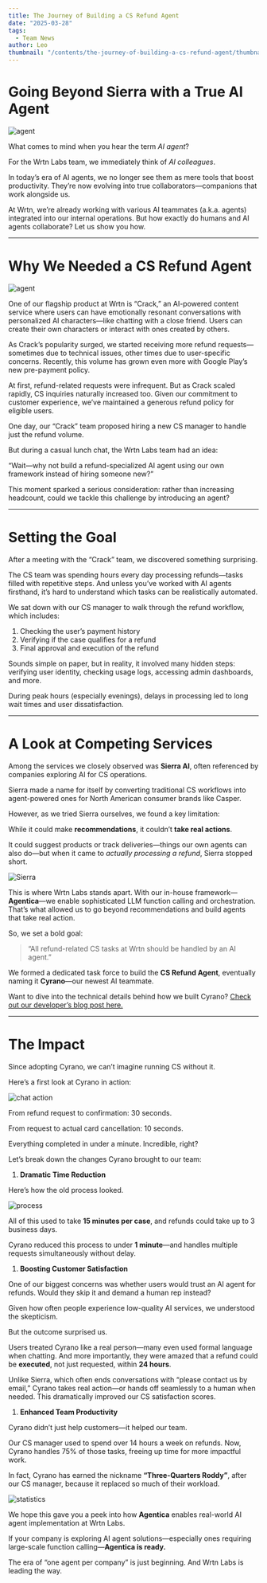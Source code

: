 ```yaml
---
title: The Journey of Building a CS Refund Agent
date: "2025-03-28"
tags:
  - Team News
author: Leo
thumbnail: "/contents/the-journey-of-building-a-cs-refund-agent/thumbnail.png"
---
```


# **Going Beyond Sierra with a True AI Agent**

![agent](/contents/the-journey-of-building-a-cs-refund-agent/1.jpg)

What comes to mind when you hear the term _AI agent_?

For the Wrtn Labs team, we immediately think of _AI colleagues_.

In today’s era of AI agents, we no longer see them as mere tools that boost productivity. They’re now evolving into true collaborators—companions that work alongside us.

At Wrtn, we’re already working with various AI teammates (a.k.a. agents) integrated into our internal operations. But how exactly do humans and AI agents collaborate? Let us show you how.

---

# **Why We Needed a CS Refund Agent**

![agent](/contents/the-journey-of-building-a-cs-refund-agent/2.jpg)

One of our flagship product at Wrtn is “Crack,” an AI-powered content service where users can have emotionally resonant conversations with personalized AI characters—like chatting with a close friend. Users can create their own characters or interact with ones created by others.

As Crack’s popularity surged, we started receiving more refund requests—sometimes due to technical issues, other times due to user-specific concerns. Recently, this volume has grown even more with Google Play’s new pre-payment policy.

At first, refund-related requests were infrequent. But as Crack scaled rapidly, CS inquiries naturally increased too. Given our commitment to customer experience, we’ve maintained a generous refund policy for eligible users.

One day, our “Crack” team proposed hiring a new CS manager to handle just the refund volume.

But during a casual lunch chat, the Wrtn Labs team had an idea:

“Wait—why not build a refund-specialized AI agent using our own framework instead of hiring someone new?”

This moment sparked a serious consideration: rather than increasing headcount, could we tackle this challenge by introducing an agent?

---

# **Setting the Goal**

After a meeting with the “Crack” team, we discovered something surprising.

The CS team was spending hours every day processing refunds—tasks filled with repetitive steps. And unless you’ve worked with AI agents firsthand, it’s hard to understand which tasks can be realistically automated.

We sat down with our CS manager to walk through the refund workflow, which includes:

1. Checking the user’s payment history
2. Verifying if the case qualifies for a refund
3. Final approval and execution of the refund

Sounds simple on paper, but in reality, it involved many hidden steps: verifying user identity, checking usage logs, accessing admin dashboards, and more.

During peak hours (especially evenings), delays in processing led to long wait times and user dissatisfaction.

---

# **A Look at Competing Services**

Among the services we closely observed was **Sierra AI**, often referenced by companies exploring AI for CS operations.

Sierra made a name for itself by converting traditional CS workflows into agent-powered ones for North American consumer brands like Casper.

However, as we tried Sierra ourselves, we found a key limitation:

While it could make **recommendations**, it couldn’t **take real actions**.

It could suggest products or track deliveries—things our own agents can also do—but when it came to _actually processing a refund_, Sierra stopped short.

![Sierra](/contents/the-journey-of-building-a-cs-refund-agent/3.png)

This is where Wrtn Labs stands apart. With our in-house framework—**Agentica**—we enable sophisticated LLM function calling and orchestration. That’s what allowed us to go beyond recommendations and build agents that take real action.

So, we set a bold goal:

> “All refund-related CS tasks at Wrtn should be handled by an AI agent.”

We formed a dedicated task force to build the **CS Refund Agent**, eventually naming it **Cyrano**—our newest AI teammate.

Want to dive into the technical details behind how we built Cyrano? [Check out our developer’s blog post here.](https://velog.io/@seunghwa17/AI-%EC%97%90%EC%9D%B4%EC%A0%84%ED%8A%B8%EB%A1%9C-CS-%ED%99%98%EB%B6%88-%EB%AC%B8%EC%9D%98-%EC%9E%90%EB%8F%99%ED%99%94%ED%95%98%EA%B8%B0-Agentica-%ED%99%9C%EC%9A%A9%EA%B8%B0)

---

# **The Impact**

Since adopting Cyrano, we can’t imagine running CS without it.

Here’s a first look at Cyrano in action:

![chat action](/contents/the-journey-of-building-a-cs-refund-agent/4.png)

From refund request to confirmation: 30 seconds.

From request to actual card cancellation: 10 seconds.

Everything completed in under a minute. Incredible, right?

Let’s break down the changes Cyrano brought to our team:

1. **Dramatic Time Reduction**

Here’s how the old process looked.

![process](/contents/the-journey-of-building-a-cs-refund-agent/5.png)

All of this used to take **15 minutes per case**, and refunds could take up to 3 business days.

Cyrano reduced this process to under **1 minute**—and handles multiple requests simultaneously without delay.

1. **Boosting Customer Satisfaction**

One of our biggest concerns was whether users would trust an AI agent for refunds. Would they skip it and demand a human rep instead?

Given how often people experience low-quality AI services, we understood the skepticism.

But the outcome surprised us.

Users treated Cyrano like a real person—many even used formal language when chatting. And more importantly, they were amazed that a refund could be **executed**, not just requested, within **24 hours**.

Unlike Sierra, which often ends conversations with “please contact us by email,” Cyrano takes real action—or hands off seamlessly to a human when needed. This dramatically improved our CS satisfaction scores.

1. **Enhanced Team Productivity**

Cyrano didn’t just help customers—it helped our team.

Our CS manager used to spend over 14 hours a week on refunds. Now, Cyrano handles 75% of those tasks, freeing up time for more impactful work.

In fact, Cyrano has earned the nickname **“Three-Quarters Roddy”**, after our CS manager, because it replaced so much of their workload.

![statistics](/contents/the-journey-of-building-a-cs-refund-agent/6.png)

We hope this gave you a peek into how **Agentica** enables real-world AI agent implementation at Wrtn Labs.

If your company is exploring AI agent solutions—especially ones requiring large-scale function calling—**Agentica is ready.**

The era of “one agent per company” is just beginning. And Wrtn Labs is leading the way.
